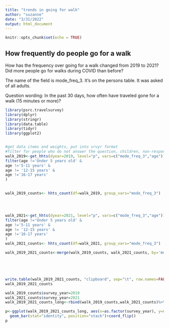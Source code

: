 ```yaml
---
title: "trends in going for walk"
author: "suzanne"
date: "3/31/2022"
output: html_document
---
```


```r
knitr::opts_chunk$set(echo = TRUE)
```

## How frequently do people go for a walk
How has the frequency over going for a walk changed from 2019 to 2021? Did more people go for walks during COVID than before?

The name of the field is mode_freq_3. It's on the persons table. It was asked of all adults.

Question wording:
In the past 30 days, how often have <you/Name> traveled gone for a walk (15 minutes or more)?


```r
library(psrc.travelsurvey)
library(dplyr)
library(stringr)
library(data.table)
library(tidyr)
library(ggplot2)


#get data items and weights, put into srvyr format
#filter for people who do not answer the question, children, non-respondent
walk_2019<-get_hhts(dyear=2019, level="p", vars=c("mode_freq_3","age"))%>% 
filter(age !='Under 5 years old' &
age !='5-11 years' &
age != '12-15 years' &
age !='16-17 years'
)

   
walk_2019_counts<- hhts_count(df=walk_2019, group_vars="mode_freq_3")




walk_2021<-get_hhts(dyear=2021, level="p", vars=c("mode_freq_3","age"))%>% 
filter(age !='Under 5 years old' &
age !='5-11 years' &
age != '12-15 years' &
age !='16-17 years'
)
walk_2021_counts<- hhts_count(df=walk_2021, group_vars="mode_freq_3")

walk_2019_2021_counts<-merge(walk_2019_counts, walk_2021_counts, by='mode_freq_3', suffixes =c('2019', '2021'))





write.table(walk_2019_2021_counts, "clipboard", sep="\t", row.names=FALSE)
walk_2019_2021_counts
```


```r


walk_2019_counts$survey_year=2019
walk_2021_counts$survey_year=2021
walk_2019_2021_counts_long<-rbind(walk_2019_counts,walk_2021_counts)%>%filter(mode_freq_3!='Total')

p<-ggplot(walk_2019_2021_counts_long, aes(x=as.factor(survey_year), y=share, fill=as.factor(mode_freq_3))) +
  geom_bar(stat="identity", position="stack")+coord_flip()
p
```
